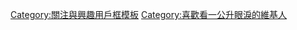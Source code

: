 {{Userbox
  |border-c = #000000
  |border-s = 1
  |id-c     = #FFFFFF
  |id-s     = 12
  |id-fc    = #000000
  |info-c   = #008000
  |info-s   = 10
  |info-fc  = #FFFFFF
  |id       = {{lang|ja|1リットルの涙}}
  |info     = 這個用戶喜歡看'''[[一公升眼淚|<span style= color:#FFB3B3>一公升眼淚]]'''。
}}

<noinclude>[[Category:關注與興趣用戶框模板]]</noinclude>
<includeonly>[[Category:喜歡看一公升眼淚的維基人]]</includeonly>